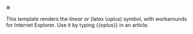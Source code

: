 <font face="Lucida Sans Unicode">⊕</font><noinclude>

This template renders the ''linear or'' (latex \oplus) symbol, with workarounds for Internet Explorer. Use it by typing <nowiki>{{oplus}}</nowiki> in an article.

</noinclude>